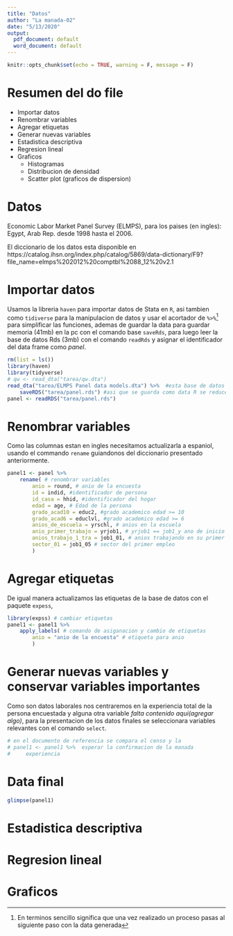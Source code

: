 ```yaml
---
title: "Datos"
author: "La manada-02"
date: "5/13/2020"
output:
  pdf_document: default
  word_document: default
---
```


```r
knitr::opts_chunk$set(echo = TRUE, warning = F, message = F)
```

# Resumen del do file

- Importar datos
- Renombrar variables
- Agregar etiquetas
- Generar nuevas variables
- Estadistica descriptiva
- Regresion lineal
- Graficos
    - Histogramas
    - Distribucion de densidad
    - Scatter plot (graficos de dispersion)


# Datos

Economic Labor Market Panel Survey (ELMPS), para los paises (en ingles):
Egypt, Arab Rep. desde 1998 hasta el 2006. 

El diccionario de los datos esta disponible en https://catalog.ihsn.org/index.php/catalog/5869/data-dictionary/F9?file_name=elmps%202012%20comptbl%2088_12%20v2.1



# Importar datos

Usamos la libreria `haven` para importar datos de Stata en `R`, asi tambien como `tidiverse` para la manipulacion de datos y usar el acortador de ` %>% `^[En terminos sencillo significa que una vez realizado un proceso pasas al siguiente paso con la data generada] para simplificar las funciones, ademas de guardar la data para guardar memoria (41mb) en la pc con el comando base `saveRds`, para luego leer la base de datos Rds (3mb) con el comando `readRds` y asignar el identificador del data frame como *panel*.


```r
rm(list = ls())
library(haven)
library(tidyverse)
# qw <- read_dta("tarea/qw.dta")
read_dta("tarea/ELMPS Panel data models.dta") %>%  #esta base de datos pesa 41.4mb
    saveRDS("tarea/panel.rds") #asi que se guarda como data R se reduce a 3 mb
panel <- readRDS("tarea/panel.rds")
```

# Renombrar variables

Como las columnas estan en ingles necesitamos actualizarla a espaniol, usando el commando `rename` guiandonos del diccionario presentado anteriormente.


```r

panel1 <- panel %>%  
    rename( # renombrar variables
        anio = round, # anio de la encuesta
        id = indid, #identificador de persona
        id_casa = hhid, #identificador del hogar
        edad = age, # Edad de la persona
        grado_acad10 = educ2, #grado academico edad >= 10
        grado_acad6 = educlvl, #grado academico edad >= 6 
        anios_de_escuela = yrschl, # anios en la escuela
        anio_primer_trabajo = yrjob1, # yrjob1 == job1_y ano de inicio trabajo
        anios_trabajo_1_tra = job1_01, # anios trabajando en su primer empleo
        sector_01 = job1_05 # sector del primer empleo
        )
```

# Agregar etiquetas

De igual manera actualizamos las etiquetas de la base de datos con el paquete `expess`, 

```r
library(expss) # cambiar etiquetas
panel1 <- panel1 %>% 
    apply_labels( # comando de asiganacion y cambio de etiquetas
        anio = "anio de la encuesta" # etiqueta para anio
        )
```

# Generar nuevas variables y conservar variables importantes

Como son datos laborales nos centraremos en la experiencia total de la persona encuestada y alguna otra variable *falta contenido aqui(agregar algo)*, para la presentacion de los datos  finales se seleccionara variables relevantes con el comando `select`.

```r
# en el documento de referencia se compara el censo y la 
# panel1 <- panel1 %>%  esperar la confirmacion de la manada
#     experiencia
```

# Data final 

```r
glimpse(panel1)
```



# Estadistica descriptiva

# Regresion lineal
# Graficos


